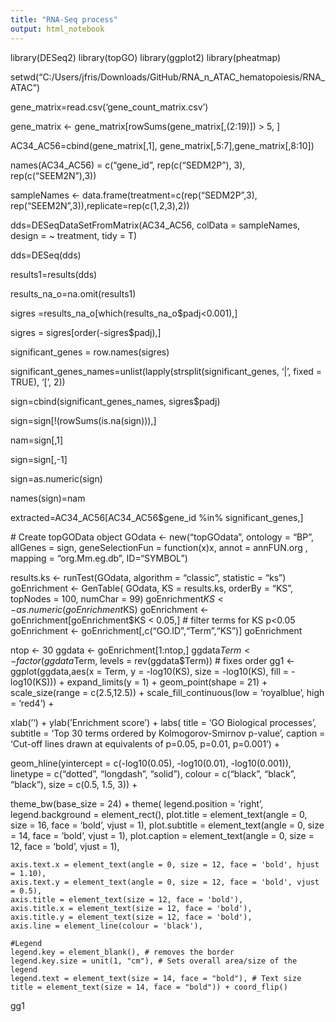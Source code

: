 ```yaml
---
title: "RNA-Seq process"
output: html_notebook
---
```

library(DESeq2)
library(topGO)
library(ggplot2)
library(pheatmap)

setwd("C:/Users/jfris/Downloads/GitHub/RNA_n_ATAC_hematopoiesis/RNA_ATAC")

gene_matrix=read.csv('gene_count_matrix.csv')

gene_matrix <- gene_matrix[rowSums(gene_matrix[,(2:19)]) > 5, ]

AC34_AC56=cbind(gene_matrix[,1], gene_matrix[,5:7],gene_matrix[,8:10])

names(AC34_AC56) = c("gene_id", rep(c("SEDM2P"), 3), rep(c("SEEM2N"),3))

sampleNames <- data.frame(treatment=c(rep("SEDM2P",3), rep("SEEM2N",3)),replicate=rep(c(1,2,3),2))

dds=DESeqDataSetFromMatrix(AC34_AC56, colData = sampleNames, design = ~ treatment, tidy = T)

dds=DESeq(dds)

  
results1=results(dds)

results_na_o=na.omit(results1)

sigres =results_na_o[which(results_na_o$padj<0.001),]

sigres = sigres[order(-sigres$padj),]
  
significant_genes =  row.names(sigres)

significant_genes_names=unlist(lapply(strsplit(significant_genes, '|', fixed = TRUE), '[', 2))

sign=cbind(significant_genes_names, sigres$padj)

sign=sign[!(rowSums(is.na(sign))),]

nam=sign[,1]

sign=sign[,-1]

sign=as.numeric(sign)

names(sign)=nam

extracted=AC34_AC56[AC34_AC56$gene_id %in% significant_genes,]


  # Create topGOData object
  GOdata <- new("topGOdata",
  	ontology = "BP",
  	allGenes = sign,
  	geneSelectionFun = function(x)x,
  	annot = annFUN.org , mapping = "org.Mm.eg.db", ID="SYMBOL")
  
results.ks <- runTest(GOdata, algorithm = "classic", statistic = "ks")
goEnrichment <- GenTable(
  GOdata,
  KS = results.ks,
  orderBy = "KS",
  topNodes = 100,
  numChar = 99)
goEnrichment$KS <- as.numeric(goEnrichment$KS)
goEnrichment <- goEnrichment[goEnrichment$KS < 0.05,] # filter terms for KS p<0.05
goEnrichment <- goEnrichment[,c("GO.ID","Term","KS")]
goEnrichment



ntop <- 30
ggdata <- goEnrichment[1:ntop,]
ggdata$Term <- factor(ggdata$Term, levels = rev(ggdata$Term)) # fixes order
gg1 <- ggplot(ggdata,aes(x = Term, y = -log10(KS), size = -log10(KS), fill = -log10(KS))) + expand_limits(y = 1) +
  geom_point(shape = 21) +
  scale_size(range = c(2.5,12.5)) +
  scale_fill_continuous(low = 'royalblue', high = 'red4') +

  xlab('') + ylab('Enrichment score') +
  labs(
    title = 'GO Biological processes',
    subtitle = 'Top 30 terms ordered by Kolmogorov-Smirnov p-value',
    caption = 'Cut-off lines drawn at equivalents of p=0.05, p=0.01, p=0.001') +

  geom_hline(yintercept = c(-log10(0.05), -log10(0.01), -log10(0.001)),
    linetype = c("dotted", "longdash", "solid"),
    colour = c("black", "black", "black"),
    size = c(0.5, 1.5, 3)) +

  theme_bw(base_size = 24) +
  theme(
    legend.position = 'right',
    legend.background = element_rect(),
    plot.title = element_text(angle = 0, size = 16, face = 'bold', vjust = 1),
    plot.subtitle = element_text(angle = 0, size = 14, face = 'bold', vjust = 1),
    plot.caption = element_text(angle = 0, size = 12, face = 'bold', vjust = 1),

    axis.text.x = element_text(angle = 0, size = 12, face = 'bold', hjust = 1.10),
    axis.text.y = element_text(angle = 0, size = 12, face = 'bold', vjust = 0.5),
    axis.title = element_text(size = 12, face = 'bold'),
    axis.title.x = element_text(size = 12, face = 'bold'),
    axis.title.y = element_text(size = 12, face = 'bold'),
    axis.line = element_line(colour = 'black'),

    #Legend
    legend.key = element_blank(), # removes the border
    legend.key.size = unit(1, "cm"), # Sets overall area/size of the legend
    legend.text = element_text(size = 14, face = "bold"), # Text size
    title = element_text(size = 14, face = "bold")) + coord_flip()
    
gg1
